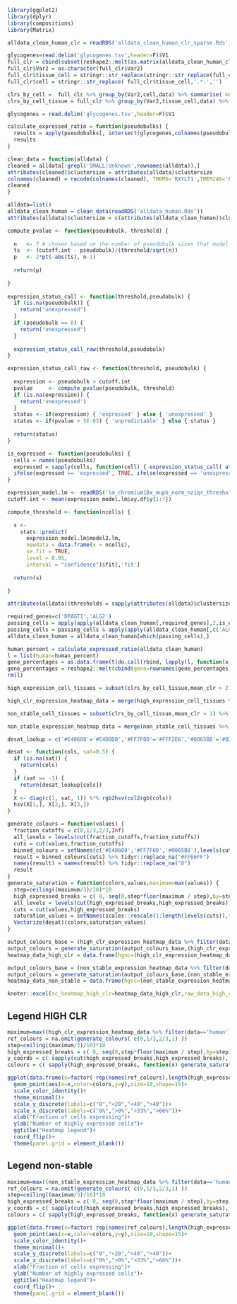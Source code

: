 
```r
library(ggplot2)
library(dplyr)
library(compositions)
library(Matrix)
```

```r
alldata_clean_human_clr = readRDS('alldata_clean_human_clr_sparse.Rds')
```

```r
glycogenes=read.delim('glycogenes.tsv',header=F)$V1
full_clr = cbind(subset(reshape2::melt(as.matrix(alldata_clean_human_clr[,intersect(glycogenes,colnames(alldata_clean_human_clr))])),value != 0),data='human')
full_clr$Var2 = as.character(full_clr$Var2)
full_clr$tissue_cell = stringr::str_replace(stringr::str_replace(full_clr$Var1,'^SR[^:]+:',''),'_cluster.*','')
full_clr$cell = stringr::str_replace( full_clr$tissue_cell,'.*:','')
```

```r
clrs_by_cell =  full_clr %>% group_by(Var2,cell,data) %>% summarise( mean_clr = mean(value) )
clrs_by_cell_tissue = full_clr %>% group_by(Var2,tissue_cell,data) %>% summarise( mean_clr = mean(value) )
```

```r
glycogenes = read.delim('glycogenes.tsv',header=F)$V1

calculate_expressed_ratio = function(pseudobulks) {
  results = apply(pseudobulks[, intersect(glycogenes,colnames(pseudobulks)) ],2,function(x) sum(is_expressed(x),na.rm=T)/nrow(pseudobulks) )
  results
}
```

```r
clean_data = function(alldata) {
cleaned = alldata[!grepl('SMALL|Unknown',rownames(alldata)),]
attributes(cleaned)$clustersize = attributes(alldata)$clustersize
colnames(cleaned) = recode(colnames(cleaned), TMEM5='RXYLT1',TMEM246='PGAP4',KDELC1='POGLUT2',KDELC2='POGLUT3')
cleaned
}
```

```r
alldata=list()
alldata_clean_human = clean_data(readRDS('alldata_human.Rds'))
attributes(alldata)$clustersize = c(attributes(alldata_clean_human)$clustersize)
```

```r
compute_pvalue <- function(pseudobulk, threshold) {
  
  n   <- 7 # chosen based on the number of pseudobulk sizes that model is fit to
  ts  <- (cutoff.int - pseudobulk)/(threshold/sqrt(n)) 
  p   <- 2*pt(-abs(ts), n-1)
  
  return(p)
  
}
  
expression_status_call <- function(threshold,pseudobulk) {
  if (is.na(pseudobulk)) {
    return("unexpressed")
  }
  if (pseudobulk == 0) {
    return("unexpressed")
  }
  
  expression_status_call_raw(threshold,pseudobulk)
}

expression_status_call_raw <- function(threshold, pseudobulk) {
  
  expression <- pseudobulk > cutoff.int
  pvalue     <- compute_pvalue(pseudobulk, threshold)
  if (is.na(expression)) {
    return('unexpressed')
  }
  status <- if(expression) { 'expressed' } else { 'unexpressed' }
  status <- if(pvalue > 5E-03) { 'unpredictable' } else { status }
  
  return(status)
}

is_expressed <- function(pseudobulks) {
  cells = names(pseudobulks)
  expressed = sapply(cells, function(cell) { expression_status_call( attributes(alldata)$thresholds[cell], pseudobulks[cell] ) })
  ifelse(expressed == 'expressed', TRUE, ifelse(expressed == 'unexpressed',FALSE,NA))
}
```

```r
expression_model.lm <- readRDS('lm_chromium10x_mupb_norm_nziqr_threshold_cutoff.Rds')
cutoff.int <- mean(expression_model.lm$xy.df$y[1:7]) 

compute_threshold <- function(ncells) {
  
  s <-
    stats::predict(
      expression_model.lm$model2.lm,
      newdata = data.frame(x = ncells),
      se.fit = TRUE,
      level = 0.95,
      interval = "confidence")$fit[,'fit']
  
  return(s)
  
}

attributes(alldata)$thresholds = sapply(attributes(alldata)$clustersize,compute_threshold)
```

```r
required_genes=c('DPAGT1','ALG2')
passing_cells = apply(apply(alldata_clean_human[,required_genes],2,is_expressed) ,1,all)
passing_cells = passing_cells & apply(apply(alldata_clean_human[,c('ALG13','ALG14')],2,is_expressed),1,any)
alldata_clean_human = alldata_clean_human[which(passing_cells),]
```

```r
human_percent = calculate_expressed_ratio(alldata_clean_human)
l = list(human=human_percent)
gene_percentages = as.data.frame(t(do.call(rbind, lapply(l, function(x) x[match(names(l[[1]]), names(x))]))))
gene_percentages = reshape2::melt(cbind(gene=rownames(gene_percentages),gene_percentages),variable='data')
rm(l)
```

```r
high_expression_cell_tissues = subset(clrs_by_cell_tissue,mean_clr > 2) %>% group_by(data,Var2) %>% summarise( count=length(unique(tissue_cell))) %>% rename( gene=Var2 )
```

```r
high_clr_expression_heatmap_data = merge(high_expression_cell_tissues %>% rename(high_clr_count=count),gene_percentages %>% rename(percentage=value),by=c('gene','data'),suffixes = c('high_clr_count','percentage'),all.y=T) %>% tidyr::replace_na(list(high_clr_count=0))
```

```r
non_stable_cell_tissues = subset(clrs_by_cell_tissue,mean_clr > 1) %>% group_by(data,Var2) %>% summarise( count=length(unique(tissue_cell))) %>% rename( gene=Var2 )
```

```r
non_stable_expression_heatmap_data = merge(non_stable_cell_tissues %>% rename(non_stable_count=count),gene_percentages %>% rename(percentage=value),by=c('gene','data'),suffixes = c('non_stable_count','percentage'),all.y=T) %>% tidyr::replace_na(list(non_stable_count=0))
```

```r
desat_lookup = c('#E40608'='#E4D0D0','#FF7F00'='#FFF2E6','#0065B8'='#B3E4FF','#FF66FF'='#FFFFFF')

desat <- function(cols, sat=0.5) {
  if (is.na(sat)) {
    return(cols)
  }
  if (sat == -1) {
    return(desat_lookup[cols])
  }
  X <- diag(c(1, sat, 1)) %*% rgb2hsv(col2rgb(cols))
  hsv(X[1,], X[2,], X[3,])
}
```

```r
generate_colours = function(values) {
  fraction_cutoffs = c(0,1/3,2/3,Inf)
  all_levels = levels(cut(fraction_cutoffs,fraction_cutoffs))
  cuts = cut(values,fraction_cutoffs)
  binned_colours = setNames(c('#E40608','#FF7F00','#0065B8'),levels(cuts))
  result = binned_colours[cuts] %>% tidyr::replace_na("#FF66FF")
  names(result) = names(result) %>% tidyr::replace_na("0")
  result
}
generate_saturation = function(colors,values,maximum=max(values)) {
  step=ceiling((maximum/3)/10)*10
  high_expressed_breaks = c( 0, seq(0,step*floor(maximum / step),by=step)[-1], Inf )
  all_levels = levels(cut(high_expressed_breaks,high_expressed_breaks))
  cuts = cut(values,high_expressed_breaks)
  saturation_values = setNames(scales::rescale(1:length(levels(cuts)),to=c(0.3,1)),levels(cuts))[cuts] %>% tidyr::replace_na(-1)
  Vectorize(desat)(colors,saturation_values)
}
```

```r
output_colours_base = (high_clr_expression_heatmap_data %>% filter(data=='human'))$percentage %>% generate_colours
output_colours = generate_saturation(output_colours_base,(high_clr_expression_heatmap_data %>% filter(data=='human'))$high_clr_count,56)
heatmap_data_high_clr = data.frame(hgnc=(high_clr_expression_heatmap_data %>% filter(data=='human'))$gene,base_color=output_colours_base,color=output_colours)
```

```r
output_colours_base = (non_stable_expression_heatmap_data %>% filter(data=='human'))$percentage %>% generate_colours
output_colours = generate_saturation(output_colours_base,(non_stable_expression_heatmap_data %>% filter(data=='human'))$non_stable_count,56)
heatmap_data_non_stable = data.frame(hgnc=(non_stable_expression_heatmap_data %>% filter(data=='human'))$gene,base_color=output_colours_base,color=output_colours)
```

```r
knoter::excel(sc_heatmap_high_clr=heatmap_data_high_clr,raw_data_high_clr=high_clr_expression_heatmap_data, sc_heatmap_non_stable=heatmap_data_non_stable,raw_data_non_stable=non_stable_expression_heatmap_data)
```

## Legend HIGH CLR

```r
maximum=max((high_clr_expression_heatmap_data %>% filter(data=='human'))$high_clr_count)
ref_colours = na.omit(generate_colours( c(0,1/3,2/3,1) ))
step=ceiling((maximum/3)/10)*10
high_expressed_breaks = c( 0, seq(0,step*floor(maximum / step),by=step)[-1], Inf )
y_coords = c( sapply(cut(high_expressed_breaks,high_expressed_breaks), function(x) rep(x,length(ref_colours)))) %>% tidyr::replace_na(0)
colours = c( sapply(high_expressed_breaks, function(x) generate_saturation(ref_colours,rep(x,length(ref_colours)),maximum=maximum)))

ggplot(data.frame(x=factor( rep(names(ref_colours),length(high_expressed_breaks)) , names(ref_colours)),y=factor(y_coords,c("0",levels(cut(high_expressed_breaks,high_expressed_breaks)))), colors=colours))+
  geom_point(aes(x=x,color=colors,y=y),size=10,shape=15)+
  scale_color_identity()+
  theme_minimal()+
  scale_y_discrete(labels=c("0","<20","<40",">40"))+
  scale_x_discrete(labels=c("0%",">0%",">33%",">66%"))+
  xlab("Fraction of cells expressing")+
  ylab("Number of highly expressed cells")+
  ggtitle("Heatmap legend")+
  coord_flip()+
  theme(panel.grid = element_blank())
```

## Legend non-stable

```r
maximum=max((non_stable_expression_heatmap_data %>% filter(data=='human'))$non_stable_count)
ref_colours = na.omit(generate_colours( c(0,1/3,2/3,1) ))
step=ceiling((maximum/3)/10)*10
high_expressed_breaks = c( 0, seq(0,step*floor(maximum / step),by=step)[-1], Inf )
y_coords = c( sapply(cut(high_expressed_breaks,high_expressed_breaks), function(x) rep(x,length(ref_colours)))) %>% tidyr::replace_na(0)
colours = c( sapply(high_expressed_breaks, function(x) generate_saturation(ref_colours,rep(x,length(ref_colours)),maximum=maximum)))

ggplot(data.frame(x=factor( rep(names(ref_colours),length(high_expressed_breaks)) , names(ref_colours)),y=factor(y_coords,c("0",levels(cut(high_expressed_breaks,high_expressed_breaks)))), colors=colours))+
  geom_point(aes(x=x,color=colors,y=y),size=10,shape=15)+
  scale_color_identity()+
  theme_minimal()+
  scale_y_discrete(labels=c("0","<20","<40",">40"))+
  scale_x_discrete(labels=c("0%",">0%",">33%",">66%"))+
  xlab("Fraction of cells expressing")+
  ylab("Number of highly expressed cells")+
  ggtitle("Heatmap legend")+
  coord_flip()+
  theme(panel.grid = element_blank())
```


